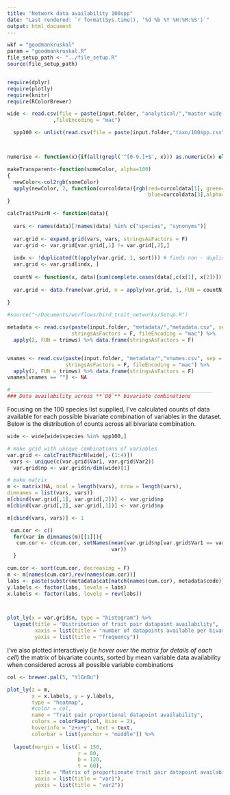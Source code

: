```yaml
---
title: "Network data availability 100spp"
date: "Last rendered: `r format(Sys.time(), '%d %b %Y %H:%M:%S')`"
output: html_document
---
```



```r
wkf = "goodmankruskal"
param = "goodmankruskal.R"
file_setup_path <- "../file_setup.R"
source(file_setup_path)


require(dplyr)
require(plotly)
require(knitr)
require(RColorBrewer)

wide <- read.csv(file = paste(input.folder, "analytical/","master wide.csv", sep = "")
               ,fileEncoding = "mac")

  spp100 <- unlist(read.csv(file = paste(input.folder,"taxo/100spp.csv", sep= "")))



numerise <- function(x){if(all(grepl('^[0-9.]+$', x))) as.numeric(x) else x}

makeTransparent<-function(someColor, alpha=100)
{
  newColor<-col2rgb(someColor)
  apply(newColor, 2, function(curcoldata){rgb(red=curcoldata[1], green=curcoldata[2],
                                              blue=curcoldata[3],alpha=alpha, maxColorValue=255)})
}

calcTraitPairN <- function(data){
  
  vars <- names(data)[!names(data) %in% c("species", "synonyms")]
  
  var.grid <- expand.grid(vars, vars, stringsAsFactors = F)
  var.grid <- var.grid[var.grid[,1] != var.grid[,2],]
  
  indx <- !duplicated(t(apply(var.grid, 1, sort))) # finds non - duplicates in sorted rows
  var.grid <- var.grid[indx, ]
  
  countN <- function(x, data){sum(complete.cases(data[,c(x[1], x[2])]))}
  
  var.grid <- data.frame(var.grid, n = apply(var.grid, 1, FUN = countN, data = data))
  
}

#source("~/Documents/worflows/bird_trait_networks/Setup.R")

metadata <- read.csv(paste(input.folder, "metadata/","metadata.csv", sep = ""), 
                     stringsAsFactors = F, fileEncoding = "mac") %>% 
  apply(2, FUN = trimws) %>% data.frame(stringsAsFactors = F)


vnames <- read.csv(paste(input.folder, "metadata/","vnames.csv", sep = ""), 
                   stringsAsFactors = F, fileEncoding = "mac") %>% 
  apply(2, FUN = trimws) %>% data.frame(stringsAsFactors = F)
vnames[vnames == ""] <- NA

#__________________________________________________________________
### Data availability across **`D0`** bivariate combinations
```

Focusing on the 100 species list supplied, I've calculated counts of data available for each possible bivariate combination of variables in the dataset. Below is the distribution of counts across all bivariate combination.



```r

wide <- wide[wide$species %in% spp100,]

# make grid with unique combinations of variables
var.grid <- calcTraitPairN(wide[,-(1:4)])
 vars <- unique(c(var.grid$Var1, var.grid$Var2))
  var.grid$np <- var.grid$n/dim(wide)[1]

# make matrix
m <- matrix(NA, ncol = length(vars), nrow = length(vars),
dimnames = list(vars, vars))
m[cbind(var.grid[,1], var.grid[,2])] <- var.grid$np
m[cbind(var.grid[,2], var.grid[,1])] <- var.grid$np

m[cbind(vars, vars)] <- 1

 cum.cor <- c() 
  for(var in dimnames(m)[[1]]){
   cum.cor <- c(cum.cor, setNames(mean(var.grid$np[var.grid$Var1 == var | var.grid$Var2 == var], na.rm = T),
                                  var))
  }

cum.cor <- sort(cum.cor, decreasing = F)
m <- m[names(cum.cor),rev(names(cum.cor))]
labs <- paste(substr(metadata$cat[match(names(cum.cor), metadata$code)], 1,3), names(cum.cor))
y.labels <- factor(labs, levels = labs)
x.labels <- factor(labs, levels = rev(labs))



plot_ly(x = var.grid$n, type = "histogram") %>%
  layout(title = "Distribution of trait pair datapoint availability",
         xaxis = list(title = "number of datapoints available per bivariate combination"),
         yaxis = list(title = "frequency"))


```


I've also plotted interactively (*ie hover over the matrix for details of each cell*) the matrix of bivariate counts, sorted by mean variable data availability when considered across all possible variable combinations
  
  
```r
col <- brewer.pal(5, "YlGnBu")

plot_ly(z = m, 
        x = x.labels, y = y.labels, 
        type = "heatmap", 
        #color = col, 
        name = "Trait pair proportional datapoint availability",
        colors = colorRamp(col, bias = 2),
        hoverinfo = "z+x+y", text = text,
        colorbar = list(yanchor = "middle")) %>%
  
  layout(margin = list(l = 150,
                       r = 80,
                       b = 120,
                       t = 60),
         title = "Matrix of proportionate trait pair datapoint availability",
         xaxis = list(title = "var1"),
         yaxis = list(title = "var2")) 

```